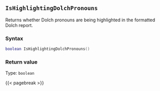 ## `IsHighlightingDolchPronouns`

Returns whether Dolch pronouns are being highlighted in the formatted Dolch report.

### Syntax {-}

``` .lua
boolean IsHighlightingDolchPronouns()
```


### Return value {-}

Type: `boolean`


{{< pagebreak >}}